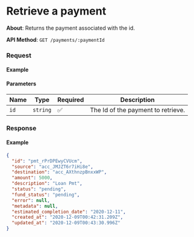 
# Retrieve a payment

**About**: Returns the payment associated with the id.

**API Method**: `GET /payments/:paymentId`

### Request

#### Example
<PaymentsRetrieve />

#### Parameters

| Name | Type     | Required | Description                        |
|------|----------|----------|------------------------------------|
| `id` | `string` | ✅       | The Id of the payment to retrieve. |


### Response

#### Example

```json
{
  "id": "pmt_rPrDPEwyCVUcm",
  "source": "acc_JMJZT6r7iHi8e",
  "destination": "acc_AXthnzpBnxxWP",
  "amount": 5000,
  "description": "Loan Pmt",
  "status": "pending",
  "fund_status": "pending",
  "error": null,
  "metadata": null,
  "estimated_completion_date": "2020-12-11",
  "created_at": "2020-12-09T00:42:31.209Z",
  "updated_at": "2020-12-09T00:43:30.996Z"
}
```

